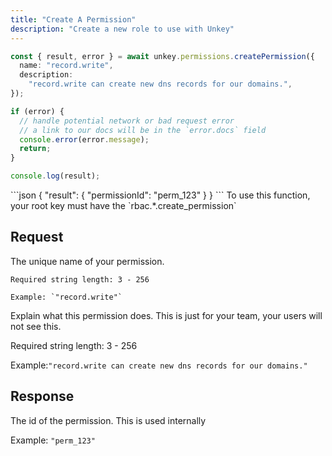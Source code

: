 ```yaml
---
title: "Create A Permission"
description: "Create a new role to use with Unkey"
---
```


<RequestExample>

```ts
const { result, error } = await unkey.permissions.createPermission({
  name: "record.write",
  description:
    "record.write can create new dns records for our domains.",
});

if (error) {
  // handle potential network or bad request error
  // a link to our docs will be in the `error.docs` field
  console.error(error.message);
  return;
}

console.log(result);
```

</RequestExample>

<ResponseExample>
```json
{
  "result": {
      "permissionId": "perm_123"
    }
}
```
</ResponseExample>


<Note>
To use this function, your root key must have the `rbac.*.create_permission`
</Note>

## Request

<ParamField body="name" type="string" required>
    The unique name of your permission.

    Required string length: 3 - 256

    Example: `"record.write"`
</ParamField>

<ParamField body="description" type="string" >
 Explain what this permission does. This is just for your team, your users will not see this.

  Required string length: 3 - 256

  Example:`"record.write can create new dns records for our domains."`
</ParamField>

## Response

<ResponseField name="permissionId" type="string" required>
  The id of the permission. This is used internally

  Example: `"perm_123"`

</ResponseField>
